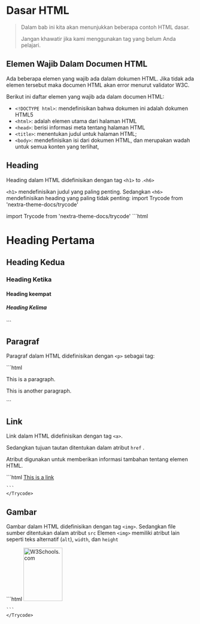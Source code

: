 # Dasar HTML
> Dalam bab ini kita akan menunjukkan beberapa contoh HTML dasar. 
>
> Jangan khawatir jika kami menggunakan tag yang belum Anda pelajari.

## Elemen Wajib Dalam Documen HTML
Ada beberapa elemen yang wajib ada dalam dokumen HTML. 
Jika tidak ada elemen tersebut maka documen HTML akan error menurut validator W3C.

Berikut ini daftar elemen yang wajib ada dalam documen HTML:

* ```<!DOCTYPE html>```: mendefinisikan bahwa dokumen ini adalah dokumen HTML5
* ```<html>```: adalah elemen utama dari halaman HTML
* ```<head>```: berisi informasi meta tentang halaman HTML
* ```<title>```: menentukan judul untuk halaman HTML;
* ```<body>```: mendefinisikan isi dari dokumen HTML, dan merupakan wadah untuk semua konten yang terlihat, 


## Heading 

Heading dalam HTML didefinisikan dengan tag ```<h1>``` to .```<h6>```

```<h1>``` mendefinisikan judul yang paling penting. Sedangkan ```<h6>``` mendefinisikan heading yang paling tidak penting: 
import Trycode from 'nextra-theme-docs/trycode'

<div >
import Trycode from 'nextra-theme-docs/trycode'


<Trycode code_source="https://www.w3schools.com/html/tryit.asp?filename=tryhtml_basic_headings">
    ```html
<h1> Heading Pertama </h1> 
<h2> Heading Kedua </h2> 
<h3> Heading Ketika </h3> 
<h4> Heading keempat </h4> 
<h5> Heading Kelima </h5> 
    ```
    </Trycode>
</div>

## Paragraf 

Paragraf dalam HTML didefinisikan dengan ```<p>``` sebagai tag:
<div >
<Trycode code_source="https://www.w3schools.com/html/tryit.asp?filename=tryhtml_basic_paragraphs">
    ```html
<p>This is a paragraph.</p>
<p>This is another paragraph.</p>
    ```
    </Trycode>
</div>

## Link  

Link dalam HTML didefinisikan dengan tag ```<a>```.

Sedangkan tujuan tautan ditentukan dalam atribut ```href``` . 

Atribut digunakan untuk memberikan informasi tambahan tentang elemen HTML.

<div >
<Trycode code_source="https://www.w3schools.com/html/tryit.asp?filename=tryhtml_basic_link">
    ```html
<a href="https://www.w3schools.com">This is a link</a>

    ```
    </Trycode>
</div>

## Gambar   

Gambar dalam HTML didefinisikan dengan tag ```<img>```.
Sedangkan file sumber ditentukan dalam atribut ```src```
Elemen ```<img>``` memiliki atribut lain seperti teks alternatif (```alt```), ```width```, dan ```height``` 
<div >
<Trycode code_source="https://www.w3schools.com/html/tryit.asp?filename=tryhtml_basic_img">
    ```html
<img src="w3schools.jpg" alt="W3Schools.com" width="104" height="142">

    ```
    </Trycode>
</div>


